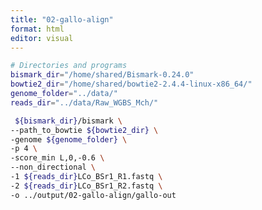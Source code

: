 ```yaml
---
title: "02-gallo-align"
format: html
editor: visual
---
```



```bash

# Directories and programs
bismark_dir="/home/shared/Bismark-0.24.0"
bowtie2_dir="/home/shared/bowtie2-2.4.4-linux-x86_64/"
genome_folder="../data/"
reads_dir="../data/Raw_WGBS_Mch/"

 ${bismark_dir}/bismark \
--path_to_bowtie ${bowtie2_dir} \
-genome ${genome_folder} \
-p 4 \
-score_min L,0,-0.6 \
--non_directional \
-1 ${reads_dir}LCo_BSr1_R1.fastq \
-2 ${reads_dir}LCo_BSr1_R2.fastq \
-o ../output/02-gallo-align/gallo-out
```



